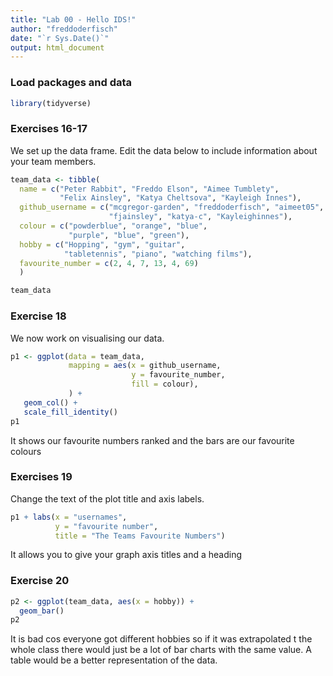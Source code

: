 ```yaml
---
title: "Lab 00 - Hello IDS!"
author: "freddoderfisch"
date: "`r Sys.Date()`"
output: html_document
---
```


### Load packages and data

```r
library(tidyverse) 
```

### Exercises 16-17

We set up the data frame. Edit the data below to include information about your team members.

```r
team_data <- tibble(
  name = c("Peter Rabbit", "Freddo Elson", "Aimee Tumblety", 
           "Felix Ainsley", "Katya Cheltsova", "Kayleigh Innes"),
  github_username = c("mcgregor-garden", "freddoderfisch", "aimeet05", 
                      "fjainsley", "katya-c", "Kayleighinnes"), 
  colour = c("powderblue", "orange", "blue", 
             "purple", "blue", "green"),
  hobby = c("Hopping", "gym", "guitar", 
            "tabletennis", "piano", "watching films"),
  favourite_number = c(2, 4, 7, 13, 4, 69)
  )

team_data
```

### Exercise 18

We now work on visualising our data. 

```r
p1 <- ggplot(data = team_data, 
             mapping = aes(x = github_username, 
                           y = favourite_number,
                           fill = colour), 
             ) +
   geom_col() +
   scale_fill_identity()
p1
```


It shows our favourite numbers ranked and the bars are our favourite colours

### Exercises 19

Change the text of the plot title and axis labels.

```r
p1 + labs(x = "usernames", 
          y = "favourite number",
          title = "The Teams Favourite Numbers")
```

It allows you to give your graph axis titles and a heading

### Exercise 20

```r
p2 <- ggplot(team_data, aes(x = hobby)) +
  geom_bar()
p2
```

It is bad cos everyone got different hobbies so if it was extrapolated t the whole class there would just be a lot of bar charts with the same value. A table would be a better representation of the data.

